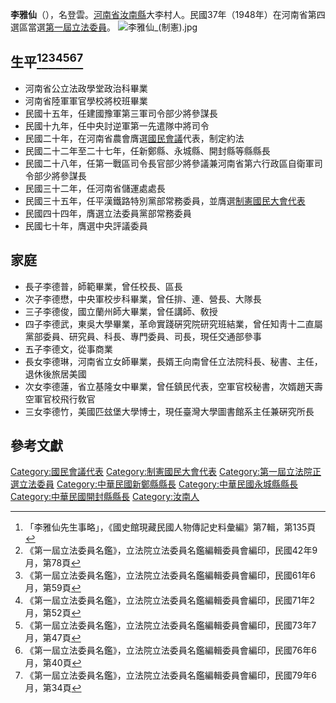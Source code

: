 {{Infobox Officeholder
|姓名=李雅仙
|圖像=File:李雅仙.jpg
|圖像大小=200px
|圖像說明=  
|字    =名登雲
|號    = 
|別名    = 
|出生日期 = 1893年7月28日
|出生地點 = 
|逝世日期 = {{dda|1991|8|2|1893|7|28}}
|逝世地點 = 
|死因    = 
|墓地    = 
|籍貫    = 
|政黨    = 
|parents  =李榮安、鄭氏
|配偶    = 秦毓秀
|伴侶    = 
|relatives  =  
|children  =
|著作    = 
|past    = 
}}
'''李雅仙'''（{{bd|1893年|7月28日|1991年|8月2日}}），名登雲。[[河南省|河南省]][[汝南縣|汝南縣]]大李村人。民國37年（1948年）在河南省第四選區當選[[第一屆立法委員|第一屆立法委員]]。
[[File:李雅仙_(制憲).jpg|thumb]]
== 生平<ref>「李雅仙先生事略」，《國史館現藏民國人物傳記史料彙編》第7輯，第135頁</ref><ref>《第一屆立法委員名鑑》，立法院立法委員名鑑編輯委員會編印，民國42年9月，第78頁</ref><ref>《第一屆立法委員名鑑》，立法院立法委員名鑑編輯委員會編印，民國61年6月，第59頁</ref><ref>《第一屆立法委員名鑑》，立法院立法委員名鑑編輯委員會編印，民國71年2月，第52頁</ref><ref>《第一屆立法委員名鑑》，立法院立法委員名鑑編輯委員會編印，民國73年7月，第47頁</ref><ref>《第一屆立法委員名鑑》，立法院立法委員名鑑編輯委員會編印，民國76年6月，第40頁</ref><ref>《第一屆立法委員名鑑》，立法院立法委員名鑑編輯委員會編印，民國79年6月，第34頁</ref> ==
* 河南省公立法政學堂政治科畢業
* 河南省陸軍軍官學校將校班畢業
* 民國十五年，任建國豫軍第三軍司令部少將參謀長
* 民國十九年，任中央討逆軍第一先遣隊中將司令
* 民國二十年，在河南省農會膺選[[國民會議|國民會議]]代表，制定約法
* 民國二十二年至二十七年，任新鄭縣、永城縣、開封縣等縣縣長
* 民國二十八年，任第一戰區司令長官部少將參議兼河南省第六行政區自衛軍司令部少將參謀長
* 民國三十二年，任河南省儲運處處長
* 民國三十五年，任平漢鐵路特別黨部常務委員，並膺選[[制憲國民大會代表|制憲國民大會代表]]
* 民國四十四年，膺選立法委員黨部常務委員
* 民國七十年，膺選中央評議委員

== 家庭 ==
* 長子李德普，師範畢業，曾任校長、區長
* 次子李德懋，中央軍校步科畢業，曾任排、連、營長、大隊長
* 三子李德俊，國立蘭州師大畢業，曾任講師、敎授
* 四子李德武，東吳大學畢業，革命實踐硏究院研究班結業，曾任知靑十二直屬黨部委員、研究員、科長、專門委員、司長，現任交通部參事
* 五子李德文，從事商業
* 長女李德琳，河南省立女師畢業，長婿王向南曾任立法院科長、秘書、主任，退休後旅居美國
* 次女李德蓮，省立基隆女中畢業，曾任鎮民代表，空軍官校秘書，次婿趙天壽空軍官校飛行敎官
* 三女李德竹，美國匹玆堡大學博士，現任臺灣大學圖書館系主任兼硏究所長
== 參考文獻 ==
{{reflist}}
{{中華民國第一屆立法委員}}
[[Category:國民會議代表|Category:國民會議代表]]
[[Category:制憲國民大會代表|Category:制憲國民大會代表]]
[[Category:第一屆立法院正選立法委員|Category:第一屆立法院正選立法委員]]
[[Category:中華民國新鄭縣縣長|Category:中華民國新鄭縣縣長]]
[[Category:中華民國永城縣縣長|Category:中華民國永城縣縣長]]
[[Category:中華民國開封縣縣長|Category:中華民國開封縣縣長]]
[[Category:汝南人|Category:汝南人]]